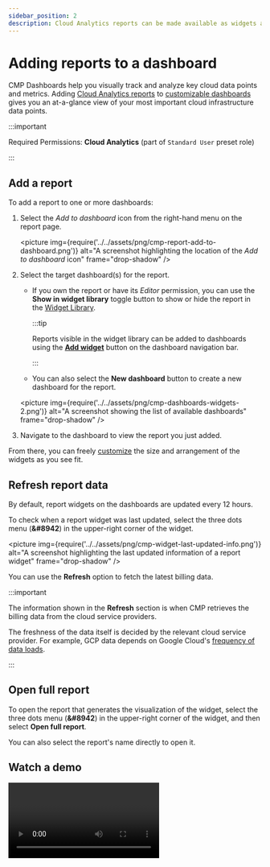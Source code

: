 ```yaml
---
sidebar_position: 2
description: Cloud Analytics reports can be made available as widgets and used to build dashboards.
---
```


# Adding reports to a dashboard

CMP Dashboards help you visually track and analyze key cloud data points and metrics. Adding [Cloud Analytics reports](../cloud-analytics/reports/index.mdx) to [customizable dashboards](customizing-dashboards.mdx) gives you an at-a-glance view of your most important cloud infrastructure data points.

:::important

Required Permissions: **Cloud Analytics** (part of `Standard User` preset role)

:::

## Add a report

To add a report to one or more dashboards:

1. Select the _Add to dashboard_ icon from the right-hand menu on the report page.

   <picture
     img={require('../../assets/png/cmp-report-add-to-dashboard.png')}
     alt="A screenshot highlighting the location of the _Add to dashboard_ icon"
     frame="drop-shadow"
   />

2. Select the target dashboard(s) for the report.

   - If you own the report or have its _Editor_ permission, you can use the **Show in widget library** toggle button to show or hide the report in the [Widget Library](widgets-overview.mdx).

     :::tip

     Reports visible in the widget library can be added to dashboards using the **[Add widget](customizing-dashboards.mdx#add-widgets)** button on the dashboard navigation bar.

     :::

   - You can also select the **New dashboard** button to create a new dashboard for the report.

   <picture
     img={require('../../assets/png/cmp-dashboards-widgets-2.png')}
     alt="A screenshot showing the list of available dashboards"
     frame="drop-shadow"
   />

3. Navigate to the dashboard to view the report you just added.

From there, you can freely [customize](customizing-dashboards.mdx) the size and arrangement of the widgets as you see fit.

## Refresh report data

By default, report widgets on the dashboards are updated every 12 hours.

To check when a report widget was last updated, select the three dots menu (**&#8942**) in the upper-right corner of the widget.

<picture
  img={require('../../assets/png/cmp-widget-last-updated-info.png')}
  alt="A screenshot highlighting the last updated information of a report widget"
  frame="drop-shadow"
/>

You can use the **Refresh** option to fetch the latest billing data.

:::important

The information shown in the **Refresh** section is when CMP retrieves the billing data from the cloud service providers.

The freshness of the data itself is decided by the relevant cloud service provider. For example, GCP data depends on Google Cloud's [frequency of data loads](https://cloud.google.com/billing/docs/how-to/export-data-bigquery-tables#data-loads).

:::

## Open full report

To open the report that generates the visualization of the widget, select the three dots menu (**&#8942**) in the upper-right corner of the widget, and then select **Open full report**.

You can also select the report's name directly to open it.

## Watch a demo

<video
  type="loom"
  id="4f125260e1214c6f9b85002ca13e6ade"
  thumb="-00001.gif"
/>
